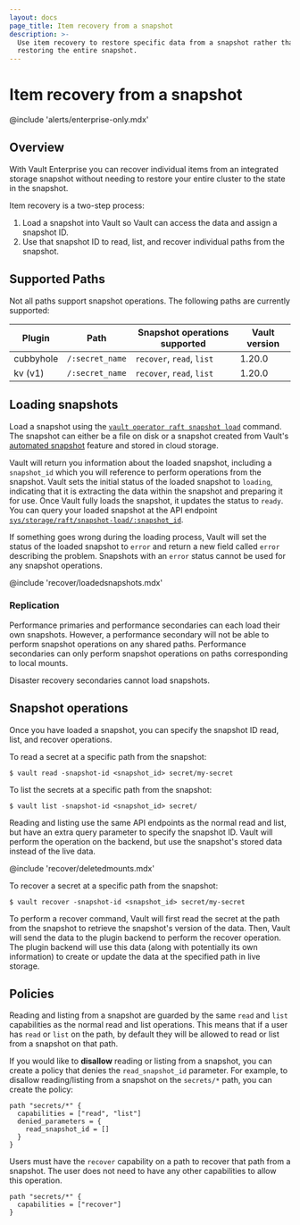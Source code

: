 ```yaml
---
layout: docs
page_title: Item recovery from a snapshot
description: >-
  Use item recovery to restore specific data from a snapshot rather than
  restoring the entire snapshot.
---
```


# Item recovery from a snapshot

@include 'alerts/enterprise-only.mdx'

## Overview

With Vault Enterprise you can recover individual items from an integrated
storage snapshot without needing to restore your entire cluster to the state in
the snapshot.

Item recovery is a two-step process:

1. Load a snapshot into Vault so Vault can access the data and assign a snapshot
   ID.
1. Use that snapshot ID to read, list, and recover individual paths from the
   snapshot.

## Supported Paths

Not all paths support snapshot operations. The following paths are currently supported:

| Plugin    | Path            | Snapshot operations supported | Vault version |
|-----------|-----------------|-------------------------------|---------------|
| cubbyhole | `/:secret_name` | `recover`, `read`, `list`     | 1.20.0        |
| kv (v1)   | `/:secret_name` | `recover`, `read`, `list`     | 1.20.0        |



## Loading snapshots

Load a snapshot using the [`vault operator raft snapshot load`](/vault/docs/commands/operator/raft#snapshot-load) command. The
snapshot can either be a file on disk or a snapshot created from Vault's
[automated snapshot](/vault/docs/enterprise/automated-integrated-storage-snapshots) feature
and stored in cloud storage.

Vault will return you information about the loaded snapshot, including a `snapshot_id`
which you will reference to perform operations from the snapshot. Vault sets the
initial status of the loaded snapshot to `loading`, indicating that it is extracting
the data within the snapshot and preparing it for use. Once Vault fully loads the
snapshot, it updates the status to `ready`. You can query your loaded snapshot at the API
endpoint [`sys/storage/raft/snapshot-load/:snapshot_id`](/vault/api-docs/system/storage/raftsnapshotload#read-loaded-snapshot).

If something goes wrong during the loading process, Vault will set the status of
the loaded snapshot to `error` and return a new field called `error` describing
the problem. Snapshots with an `error` status cannot be used for any snapshot operations.

@include 'recover/loadedsnapshots.mdx'

### Replication

Performance primaries and performance secondaries can each load their own snapshots.
However, a performance secondary will not be able to perform snapshot operations
on any shared paths. Performance secondaries can only perform snapshot operations
on paths corresponding to local mounts.

Disaster recovery secondaries cannot load snapshots.

## Snapshot operations

Once you have loaded a snapshot, you can specify the snapshot ID read, list, and
recover operations.

To read a secret at a specific path from the snapshot:
```shell
$ vault read -snapshot-id <snapshot_id> secret/my-secret
```

To list the secrets at a specific path from the snapshot:
```shell
$ vault list -snapshot-id <snapshot_id> secret/
```
Reading and listing use the same API endpoints as the normal read and list, but have
an extra query parameter to specify the snapshot ID. Vault will perform the operation
on the backend, but use the snapshot's stored data instead of the live data.

@include 'recover/deletedmounts.mdx'

To recover a secret at a specific path from the snapshot:
```shell
$ vault recover -snapshot-id <snapshot_id> secret/my-secret
```

To perform a recover command, Vault will first read the secret at the path from
the snapshot to retrieve the snapshot's version of the data. Then, Vault will send the
data to the plugin backend to perform the recover operation. The plugin backend
will use this data (along with potentially its own information) to create or update
the data at the specified path in live storage.

## Policies

Reading and listing from a snapshot are guarded by the same `read` and `list`
capabilities as the normal read and list operations. This means that if a user has
`read` or `list` on the path, by default they will be allowed to read or list from a
snapshot on that path.

If you would like to **disallow** reading or listing from a snapshot, you can
create a policy that denies the `read_snapshot_id` parameter. For example, to
disallow reading/listing from a snapshot on the `secrets/*` path, you can create
the policy:

```hcl
path "secrets/*" {
  capabilities = ["read", "list"]
  denied_parameters = {
    read_snapshot_id = []
  }
}
```

Users must have the `recover` capability on a path to recover that path from a
snapshot. The user does not need to have any other capabilities to allow
this operation.

```hcl
path "secrets/*" {
  capabilities = ["recover"]
}
```
